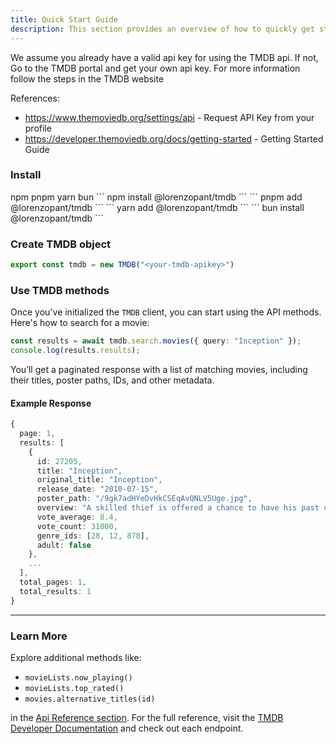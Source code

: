 ```yaml
---
title: Quick Start Guide
description: This section provides an overview of how to quickly get started using the TMDB wrapper.
---
```


<Note type="info">
We assume you already have a valid api key for using the TMDB api. If not,
Go to the TMDB portal and get your own api key. For more information follow the steps in the TMDB website 

References:
  - https://www.themoviedb.org/settings/api - Request API Key from your profile
  - https://developer.themoviedb.org/docs/getting-started - Getting Started Guide
</Note>

### Install

<Tabs defaultValue="npm" className="pb-1">
  <TabsList>
    <TabsTrigger value="npm">npm</TabsTrigger>
    <TabsTrigger value="pnpm">pnpm</TabsTrigger>
    <TabsTrigger value="yarn">yarn</TabsTrigger>
    <TabsTrigger value="bun">bun</TabsTrigger>
  </TabsList>
  <TabsContent value="npm">
    ```
    npm install @lorenzopant/tmdb
    ```
  </TabsContent>
  <TabsContent value="pnpm">
    ```
    pnpm add @lorenzopant/tmdb
    ```
  </TabsContent>
  <TabsContent value="yarn">
    ```
    yarn add @lorenzopant/tmdb
    ```
  </TabsContent>
  <TabsContent value="bun">
    ```
    bun install @lorenzopant/tmdb
    ```
  </TabsContent>
</Tabs>

### Create TMDB object

```typescript:tmdb.ts
export const tmdb = new TMDB("<your-tmdb-apikey>")
```

### Use TMDB methods

Once you've initialized the `TMDB` client, you can start using the API methods. Here's how to search for a movie:

```ts
const results = await tmdb.search.movies({ query: "Inception" });
console.log(results.results);
```

You’ll get a paginated response with a list of matching movies, including their titles, poster paths, IDs, and other metadata.

#### Example Response

```ts
{
  page: 1,
  results: [
    {
      id: 27205,
      title: "Inception",
      original_title: "Inception",
      release_date: "2010-07-15",
      poster_path: "/9gk7adHYeDvHkCSEqAvQNLV5Uge.jpg",
      overview: "A skilled thief is offered a chance to have his past crimes forgiven...",
      vote_average: 8.4,
      vote_count: 31000,
      genre_ids: [28, 12, 878],
      adult: false
    },
    ...
  ],
  total_pages: 1,
  total_results: 1
}
```

---

### Learn More

Explore additional methods like:

- `movieLists.now_playing()`
- `movieLists.top_rated()`
- `movies.alternative_titles(id)`

in the [Api Reference section](https://developer.themoviedb.org/docs).
For the full reference, visit the [TMDB Developer Documentation](https://developer.themoviedb.org/docs) and check out each endpoint.